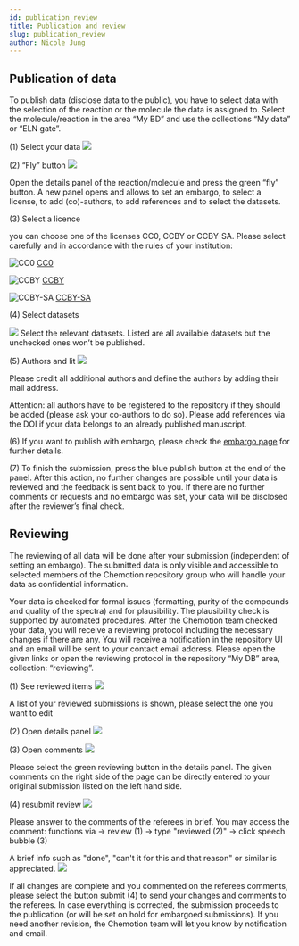 ```yaml
---
id: publication_review
title: Publication and review
slug: publication_review
author: Nicole Jung
---
```


## Publication of data

To publish data (disclose data to the public), you have to select data with the selection of the reaction or the molecule the data is assigned to. Select the molecule/reaction in the area “My BD” and use the collections “My data” or “ELN gate”.



(1) Select your data<!--truncate-->
![](/img/docs/publication-review-process/d0139cda-e311-46e9-a0e6-8693fc769f8b_image_20191030-26466-1bugfxg.png)

(2) “Fly” button
![](/img/docs/publication-review-process/d0139cda-e311-46e9-a0e6-8693fc769f8b_image_20191030-26466-129koqg.png)

Open the details panel of the reaction/molecule and press the green “fly” button. A new panel opens and allows to set an embargo, to select a license, to add (co)-authors, to add references and to select the datasets.



(3) Select a licence

you can choose one of the licenses CC0, CCBY or CCBY-SA. Please select carefully and in accordance with the rules of your institution:

![CC0](/img/cc-zero.svg) [CC0](https://creativecommons.org/share-your-work/public-domain/cc0/)

![CCBY](/img/cc-by.svg) [CCBY](https://creativecommons.org/licenses/by/4.0/)

![CCBY-SA](/img/cc-by-sa.svg) [CCBY-SA](https://creativecommons.org/licenses/by-sa/4.0/)

(4) Select datasets

![](/img/docs/publication-review-process/d0139cda-e311-46e9-a0e6-8693fc769f8b_image_20191030-26466-oafvny.png)
Select the relevant datasets. Listed are all available datasets but the unchecked ones won’t be published.



(5) Authors and lit
![](/img/docs/publication-review-process/d0139cda-e311-46e9-a0e6-8693fc769f8b_image_20191030-26466-b65f37.png)

Please credit all additional authors and define the authors by adding their mail address.

Attention: all authors have to be registered to the repository if they should be added (please ask your co-authors to do so). Please add references via the DOI if your data belongs to an already published manuscript.



(6) If you want to publish with embargo, please check the [embargo page](./embargo_topics.md) for further details.


(7) To finish the submission, press the blue publish button at the end of the panel. After this action, no further changes are possible until your data is reviewed and the feedback is sent back to you. If there are no further comments or requests and no embargo was set, your data will be disclosed after the reviewer’s final check.



## Reviewing

The reviewing of all data will be done after your submission (independent of setting an embargo). The submitted data is only visible and accessible to selected members of the Chemotion repository group who will handle your data as confidential information.

Your data is checked for formal issues (formatting, purity of the compounds and quality of the spectra) and for plausibility. The plausibility check is supported by automated procedures. After the Chemotion team checked your data, you will receive a reviewing protocol including the necessary changes if there are any. You will receive a notification in the repository UI and an email will be sent to your contact email address. Please open the given links or open the reviewing protocol in the repository “My DB” area, collection: “reviewing”.



(1) See reviewed items
![](/img/docs/publication-review-process/d0139cda-e311-46e9-a0e6-8693fc769f8b_image_20191030-26466-1ih5t53.png)

A list of your reviewed submissions is shown, please select the one you want to edit

(2) Open details panel
![](/img/docs/publication-review-process/d0139cda-e311-46e9-a0e6-8693fc769f8b_image_20191030-26466-1hobggu.png)

(3) Open comments
![](/img/docs/publication-review-process/d0139cda-e311-46e9-a0e6-8693fc769f8b_image_20191030-26466-ygum3q.png)

Please select the green reviewing button in the details panel. The given comments on the right side of the page can be directly entered to your original submission listed on the left hand side.

(4) resubmit review
![](/img/docs/publication-review-process/d0139cda-e311-46e9-a0e6-8693fc769f8b_image_20191030-26466-1nbma6w.png)

Please answer to the comments of the referees in brief. You may access the comment: functions via -> review (1) -> type "reviewed (2)" -> click speech bubble (3)

A brief info such as "done", "can't it for this and that reason" or similar is appreciated.
![](/img/docs/publication-review-process/d0139cda-e311-46e9-a0e6-8693fc769f8b_image_20200412-31979-xaj9ba.png)

If all changes are complete and you commented on the referees comments, please select the button submit (4) to send your changes and comments to the referees. In case everything is corrected, the submission proceeds to the publication (or will be set on hold for embargoed submissions). If you need another revision, the Chemotion team will let you know by notification and email.
